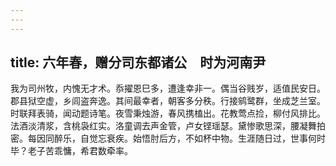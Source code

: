 ```yaml
---
---
---
```

title: 六年春，赠分司东都诸公　时为河南尹
---



我为司州牧，内愧无才术。忝擢恩巳多，遭逢幸非一。偶当谷贱岁，适值民安日。郡县狱空虚，乡闾盗奔逸。其间最幸者，朝客多分秩。行接鹓鹭群，坐成芝兰室。时联拜表骑，闻动题诗笔。夜雪秉烛游，春风携榼出。花教莺点捡，柳付风排比。法酒淡清浆，含桃袅红实。洛童调去声金管，卢女铿瑶瑟。黛惨歌思深，腰凝舞拍密。每因同醉乐，自觉忘衰疾。始悟肘后方，不如杯中物。生涯随日过，世事何时毕？老子苦乖慵，希君数牵率。